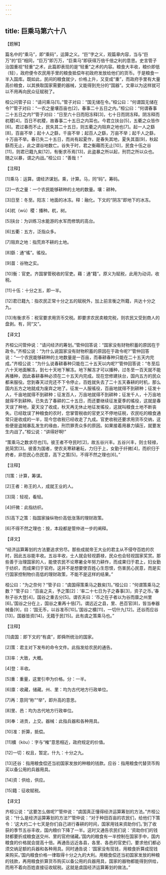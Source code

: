 ```yaml
---
---
---
```

title: 巨乘马第六十八
---




【题解】

篇名中的“乘马”，即“乘码”，运算之义。“巨”字之义，观篇章内容，当与“巨万”的“巨”相同，“巨万”即万万，“巨乘马”即获得万倍千倍之利的意思。史言管子治国重视“轻重”之术，此篇即表现的是“轻重”之术的内容。粮食大丰收，粮价即低（轻），政府便令农民用手里的粮食抵偿年初政府发放给他们的货币。于是粮食一半入国库。既如此，民间的粮食就少，价格上升，又变成“重”，而政府手里有大量高价粮食，以其换取国家需要的器械，又能得到充分的“国器”。文章以为这样就可以不用再向民众征赋税了。

桓公问管子曰：“请问乘马[1]。”管子对曰：“国无储在令。”桓公曰：“何谓国无储在令?”管子对曰：“一农之量壤百亩也[2]，春事二十五日之内。”桓公曰：“何谓春事二十五日之内?”管子对曰：“日至六十日而阳冻释[3]，七十日而阴冻释。阴冻释而杌稷[4]，百日不杌稷，故春事二十五日之内耳也。今君立扶台[5]，五衢之众皆作[6]。君过春而不止，民失其二十五日，则五衢之内阻弃之地也[7]。起一人之繇[8]，百亩不举；起十人之繇，千亩不举；起百人之繇，万亩不举；起千人之繇，十万亩不举。春已失二十五日，而尚有起夏作，是春失其地，夏失其苗[9]，秋起繇而无止，此之谓谷地数亡。谷失于时，君之衡藉而无止[10]，民食十伍之谷[11]，则君已籍九矣[12]，有衡求币焉[13]，此盗暴之所以起，刑罚之所以众也。随之以暴，谓之内战。”桓公曰：“善哉！”

【注释】

[1]乘马：运算。谓经济谋划。乘，计算。马，同“码”。筹码。

[2]一农之量：一个农民能够耕种的土地的数量。壤：耕种。

[3]日至：冬至。阳冻：地面的冰冻。释：融化。下文的“阴冻”即地下的冰冻。

[4]杌（wù）稷：播种。杌，树。

[5]扶台：为训练习水能游的水军而修筑的高台。

[6]五衢：五方，泛指众多。

[7]阻弃之地：指荒弃不耕的土地。

[8]繇：通“徭”。徭役。

[9]苗：谷物之实。

[10]衡：官吏。齐国掌管税收的官吏。藉：通“籍”。原义为赋税，此用为动词，收税。

[11]十伍：十分之五，即一半。

[12]君已籍九：指农民正常十分之五的赋税外，加上前言衡之所籍，共达十分之九。

[13]有衡求币：税官要求用货币交税。即要求农民卖粮完税，则农民又受到商人的盘剥。有，同“又”。

【译文】

齐桓公问管仲说：“请问经济的筹划。”管仲回答说：“国家没有财物积蓄的原因在于政令。”齐桓公说：“为什么说国家没有财物积蓄的原因在于政令呢?”管仲回答说：“一个农民能够耕种的土地数量是一百亩，而春耕春种只能在二十五天内完成。”齐桓公说：“为什么说春耕春种只能在二十五天以内呢?”管仲回答说：“冬至后六十天地面解冻，到七十天地下解冻。地下解冻才可以播种，过冬至一百天就不能再播种，因此春耕春种必须在二十五天内完成。现在您修建扶台，国内五方的民众都来服役。您到春天过完还不下令停止，百姓就失去了二十五天春耕的时机，那么国内五方之地就成为废弃之地了。征发一人服徭役，百亩地就得不到耕种；征发十人，千亩地就得不到耕种；征发百人，万亩地就得不到耕种；征发千人，十万亩地就得不到耕种。已失去了春耕的二十五日，而还要继续征发夏季的徭役，这就是春天误了种地，夏天没了收成，秋天再无休止地征发徭役，这就叫粮食土地不断丧失。已经耽误了种粮食的农时，您掌管税收的官吏又不停地征税，农民吃的粮食通常只是收成的一半，现今您收税已经收走了九成。官吏收税还要求用货币交纳，这些便是盗贼暴乱发生的缘由，刑罚罪责众多的原因。如果接着用暴力镇压，就要发生内战了。”桓公说：“讲得好啊!”

“策乘马之数求尽也[1]。彼王者不夺民时[2]，故五谷兴丰。五谷兴丰，则士轻禄，民简赏[3]。彼善为国者，使农夫寒耕暑耘，力归于上，女勤于纤微[4]，而织归于府者，非怨民心伤民意，高下之策[5]，不得不然之理也[6]。”

【注释】

[1]策：计算，筹谋。

[2]王者：称王的人，成就王业的人。

[3]简：轻视，看轻。

[4]纤微：此指纺织。

[5]高下之策：指国家操纵物价高低涨落的理财政策。

[6]不得不然之理也：按，本段都是管仲进一步的阐释。

【译文】

“经济运算筹划的方法要追求穷尽。那些成就帝王大业的君主从不侵夺百姓的农时，因此五谷能丰收。五谷丰收，士人就会轻视爵禄，民众也会轻视国家奖赏。那些善于治理国家的人，能使农民不论寒暑全年努力耕作，而成果归于君上，妇女勤于纺织，而成果归于官府。这并不是想要使百姓心生怨恨，伤害民心民意，而是实行国家控制物价高低的理财政策，不能不是这样的结果。”

桓公曰：“为之奈何？”管子曰：“虞国得策乘马之数矣[1]。”桓公曰：“何谓策乘马之数？”管子曰：“百亩之夫，予之策[2]：‘率二十七日为子之春事[3]，资子之币。’春秋子谷大登[4]，国谷之重去分[5]。谓农夫曰：‘币之在子者以为谷而廪之州里[6]。’国谷之分在上，国谷之重再十倍[7]。谓远近之县，里、邑百官[8]，皆当奉器械备[9]，曰：‘国无币，以谷准币[10]。’国谷之櫎[11]，一切什九[12]。还谷而应谷[13]，国器皆资[14]，无籍于民[15]。此有虞之策乘马也。”

【注释】

[1]虞国：即下文的“有虞”，即舜所统治的国家。

[2]策：君主对下发布的命令文件。此指发给农民的通告。

[3]率：大致，大概。

[4]登：丰收。

[5]重：重量，这里引申为价格。分：一半。

[6]廪：收藏，储藏。州、里：均为古代地方行政单位。

[7]再：意同“称”“举”，即升高的意思。

[8]里、邑：均为古代地方行政单位。

[9]奉：进贡，上交。器械：此指兵器和各种用具。

[10]准：折算，抵偿。

[11]櫎（kòu）：字与“榷”意思相近，政府规定的价值。

[12]一切：权且，暂定。什九：十分之九。

[13]还谷：指用粮食偿还当初国家发放的种粮的钱款。应谷：指用粮食代替货币购买以备公用的兵器用具。

[14]资：供给，供应。

[15]籍：征收赋税。

【译文】

齐桓公说：“这要怎么做呢?”管仲说：“虞国真正懂得经济运算筹划的方法。”齐桓公说：“什么是经济运算筹划的方法?”管仲说：“对于种田百亩的农民们，给他们下策令：‘这大约二十七天是你们自己进行春耕的时间，国家用钱来资助你们。’到了收获的季节五谷丰收，国内粮价下降了一半。这时又通告农民们说：‘资助你们的钱财都要折成粮食送交州、里的官府储藏。’国内的粮食有一半控制在国家手中，国内粮食的价格就会提高十倍。再通告远近各县，各里、各邑的官吏们，要求他们都必须交纳足额的兵器和各种用具。同时通告说：‘国家没有现钱，用粮食折算成现钱来购买。’国内粮食价格一律取得十分之九的大利。用粮食偿还当初国家发放的种粮的钱款，再用粮食折算货币购买以备公用的兵器用具，国家的器物都能得到供给，而用不着向百姓直接征收赋税。这就是虞国经济运算筹划的做法。”